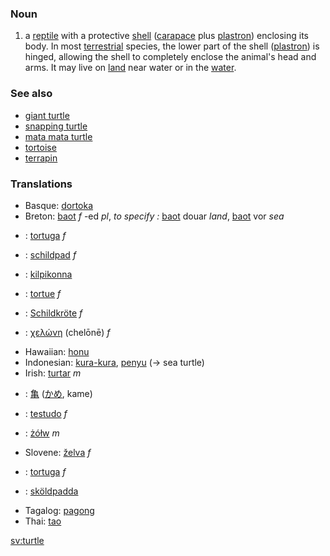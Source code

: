 === Noun ===
#a [[reptile]] with a protective [[shell]] ([[carapace]] plus [[plastron]]) enclosing its body.  In most [[terrestrial]] species, the lower part of the shell ([[plastron]]) is hinged, allowing the shell to completely enclose the animal's head and arms. It may live on [[land]] near water or in the [[water]].

=== See also ===
*[[giant turtle]]
*[[snapping turtle]]
*[[mata mata turtle]]
*[[tortoise]]
*[[terrapin]]

===Translations===
*Basque: [[dortoka]]
*Breton: [[baot]] ''f'' -ed ''pl'', ''to specify :'' [[baot]] douar ''land'', [[baot]] vor ''sea''
*{{ca}}: [[tortuga]] ''f''
*{{nl}}: [[schildpad]] ''f''
*{{Fi}}: [[kilpikonna]]
*{{Fr}}: [[tortue]] ''f''
*{{de}}: [[Schildkröte]] ''f''
*{{grc}}: [[χελώνη]] (chelōnē) ''f''
*Hawaiian: [[honu]]
*Indonesian: [[kura-kura]], [[penyu]] (&rarr; sea turtle)
*Irish: [[turtar]] ''m''
*{{ja}}: [[亀]] ([[かめ]], kame)
*{{la}}: [[testudo]] ''f''
*{{pl}}: [[żółw]] ''m''
*Slovene: [[želva]] ''f''
*{{es}}: [[tortuga]] ''f''
*{{sv}}: [[sköldpadda]]
*Tagalog: [[pagong]]
*Thai: [[tao]]

[[sv:turtle]]